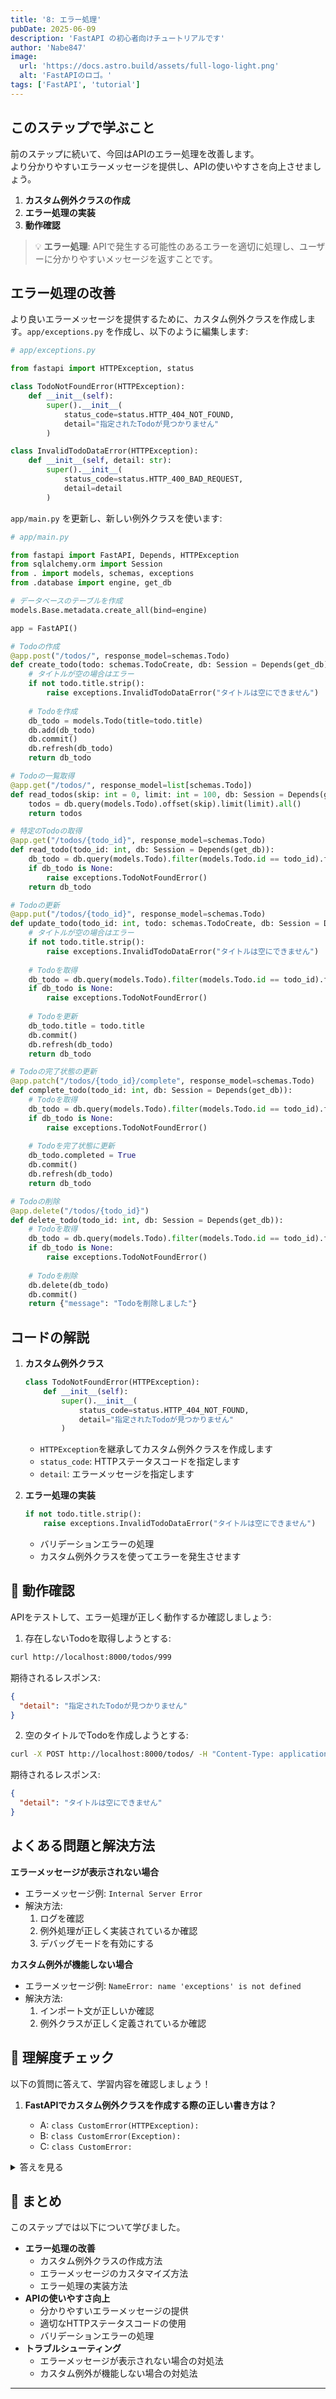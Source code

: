 ```yaml
---
title: '8: エラー処理'
pubDate: 2025-06-09
description: 'FastAPI の初心者向けチュートリアルです'
author: 'Nabe847'
image:
  url: 'https://docs.astro.build/assets/full-logo-light.png'
  alt: 'FastAPIのロゴ。'
tags: ['FastAPI', 'tutorial']
---
```


## このステップで学ぶこと

前のステップに続いて、今回はAPIのエラー処理を改善します。  
より分かりやすいエラーメッセージを提供し、APIの使いやすさを向上させましょう。

1. **カスタム例外クラスの作成**
2. **エラー処理の実装**
3. **動作確認**

> 💡 **エラー処理**: APIで発生する可能性のあるエラーを適切に処理し、ユーザーに分かりやすいメッセージを返すことです。

## エラー処理の改善

より良いエラーメッセージを提供するために、カスタム例外クラスを作成します。`app/exceptions.py` を作成し、以下のように編集します:

```python
# app/exceptions.py

from fastapi import HTTPException, status

class TodoNotFoundError(HTTPException):
    def __init__(self):
        super().__init__(
            status_code=status.HTTP_404_NOT_FOUND,
            detail="指定されたTodoが見つかりません"
        )

class InvalidTodoDataError(HTTPException):
    def __init__(self, detail: str):
        super().__init__(
            status_code=status.HTTP_400_BAD_REQUEST,
            detail=detail
        )
```

`app/main.py` を更新し、新しい例外クラスを使います:

```python
# app/main.py

from fastapi import FastAPI, Depends, HTTPException
from sqlalchemy.orm import Session
from . import models, schemas, exceptions
from .database import engine, get_db

# データベースのテーブルを作成
models.Base.metadata.create_all(bind=engine)

app = FastAPI()

# Todoの作成
@app.post("/todos/", response_model=schemas.Todo)
def create_todo(todo: schemas.TodoCreate, db: Session = Depends(get_db)):
    # タイトルが空の場合はエラー
    if not todo.title.strip():
        raise exceptions.InvalidTodoDataError("タイトルは空にできません")
    
    # Todoを作成
    db_todo = models.Todo(title=todo.title)
    db.add(db_todo)
    db.commit()
    db.refresh(db_todo)
    return db_todo

# Todoの一覧取得
@app.get("/todos/", response_model=list[schemas.Todo])
def read_todos(skip: int = 0, limit: int = 100, db: Session = Depends(get_db)):
    todos = db.query(models.Todo).offset(skip).limit(limit).all()
    return todos

# 特定のTodoの取得
@app.get("/todos/{todo_id}", response_model=schemas.Todo)
def read_todo(todo_id: int, db: Session = Depends(get_db)):
    db_todo = db.query(models.Todo).filter(models.Todo.id == todo_id).first()
    if db_todo is None:
        raise exceptions.TodoNotFoundError()
    return db_todo

# Todoの更新
@app.put("/todos/{todo_id}", response_model=schemas.Todo)
def update_todo(todo_id: int, todo: schemas.TodoCreate, db: Session = Depends(get_db)):
    # タイトルが空の場合はエラー
    if not todo.title.strip():
        raise exceptions.InvalidTodoDataError("タイトルは空にできません")
    
    # Todoを取得
    db_todo = db.query(models.Todo).filter(models.Todo.id == todo_id).first()
    if db_todo is None:
        raise exceptions.TodoNotFoundError()
    
    # Todoを更新
    db_todo.title = todo.title
    db.commit()
    db.refresh(db_todo)
    return db_todo

# Todoの完了状態の更新
@app.patch("/todos/{todo_id}/complete", response_model=schemas.Todo)
def complete_todo(todo_id: int, db: Session = Depends(get_db)):
    # Todoを取得
    db_todo = db.query(models.Todo).filter(models.Todo.id == todo_id).first()
    if db_todo is None:
        raise exceptions.TodoNotFoundError()
    
    # Todoを完了状態に更新
    db_todo.completed = True
    db.commit()
    db.refresh(db_todo)
    return db_todo

# Todoの削除
@app.delete("/todos/{todo_id}")
def delete_todo(todo_id: int, db: Session = Depends(get_db)):
    # Todoを取得
    db_todo = db.query(models.Todo).filter(models.Todo.id == todo_id).first()
    if db_todo is None:
        raise exceptions.TodoNotFoundError()
    
    # Todoを削除
    db.delete(db_todo)
    db.commit()
    return {"message": "Todoを削除しました"}
```

## コードの解説

1. **カスタム例外クラス**

   ```python
   class TodoNotFoundError(HTTPException):
       def __init__(self):
           super().__init__(
               status_code=status.HTTP_404_NOT_FOUND,
               detail="指定されたTodoが見つかりません"
           )
   ```

   - `HTTPException`を継承してカスタム例外クラスを作成します
   - `status_code`: HTTPステータスコードを指定します
   - `detail`: エラーメッセージを指定します

2. **エラー処理の実装**

   ```python
   if not todo.title.strip():
       raise exceptions.InvalidTodoDataError("タイトルは空にできません")
   ```

   - バリデーションエラーの処理
   - カスタム例外クラスを使ってエラーを発生させます

## 🚀 動作確認

APIをテストして、エラー処理が正しく動作するか確認しましょう:

1. 存在しないTodoを取得しようとする:
```bash
curl http://localhost:8000/todos/999
```
期待されるレスポンス:
```json
{
  "detail": "指定されたTodoが見つかりません"
}
```

2. 空のタイトルでTodoを作成しようとする:
```bash
curl -X POST http://localhost:8000/todos/ -H "Content-Type: application/json" -d '{"title": ""}'
```
期待されるレスポンス:
```json
{
  "detail": "タイトルは空にできません"
}
```

## よくある問題と解決方法

**エラーメッセージが表示されない場合**

- エラーメッセージ例: `Internal Server Error`
- 解決方法:
  1. ログを確認
  2. 例外処理が正しく実装されているか確認
  3. デバッグモードを有効にする

**カスタム例外が機能しない場合**

- エラーメッセージ例: `NameError: name 'exceptions' is not defined`
- 解決方法:
  1. インポート文が正しいか確認
  2. 例外クラスが正しく定義されているか確認

## 🎯 理解度チェック

以下の質問に答えて、学習内容を確認しましょう！

1. **FastAPIでカスタム例外クラスを作成する際の正しい書き方は？**

   - A: `class CustomError(HTTPException):`
   - B: `class CustomError(Exception):`
   - C: `class CustomError:`

<details>
<summary>答えを見る</summary>

   **答え: A: `class CustomError(HTTPException):`**

   - FastAPIでは`HTTPException`を継承してカスタム例外クラスを作成します
   - `HTTPException`を継承することで、FastAPIのエラー処理機能を利用できます
   - 参考: [FastAPI公式ドキュメント](https://fastapi.tiangolo.com/tutorial/handling-errors/)
</details>

## 📝 まとめ

このステップでは以下について学びました。

- **エラー処理の改善**
  - カスタム例外クラスの作成方法
  - エラーメッセージのカスタマイズ方法
  - エラー処理の実装方法
- **APIの使いやすさ向上**
  - 分かりやすいエラーメッセージの提供
  - 適切なHTTPステータスコードの使用
  - バリデーションエラーの処理
- **トラブルシューティング**
  - エラーメッセージが表示されない場合の対処法
  - カスタム例外が機能しない場合の対処法

--- 
